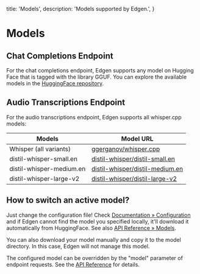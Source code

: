   title: 'Models',
  description: 'Models supported by Edgen.',
}

# Models

## Chat Completions Endpoint
For the chat completions endpoint, Edgen supports any model on Hugging Face that is tagged with the library GGUF. You can explore the available models in the [HuggingFace repository](https://huggingface.co/models?library=gguf).

## Audio Transcriptions Endpoint
For the audio transcriptions endpoint, Edgen supports all whisper.cpp models:

| Models | Model URL |
|------------|-----------|
| Whisper (all variants)    | [ggerganov/whisper.cpp](https://huggingface.co/ggerganov/whisper.cpp) |
| distil-whisper-small.en      | [distil-whisper/distil-small.en](https://huggingface.co/distil-whisper/distil-small.en/resolve/main/ggml-distil-small.en.bin) |
| distil-whisper-medium.en     | [distil-whisper/distil-medium.en](https://huggingface.co/distil-whisper/distil-medium.en/resolve/main/ggml-medium-32-2.en.bin) |
| distil-whisper-large-v2   | [distil-whisper/distil-large-v2](https://huggingface.co/distil-whisper/distil-large-v2/resolve/main/ggml-large-32-2.en.bin) |

## How to switch an active model?
Just change the configuration file! Check [Documentation &raquo; Configuration](/documentation/configuration) and if Edgen cannot find the model you specified locally, it'll download it automatically from HuggingFace. See also [API Reference &raquo; Models](/api-reference/models).

You can also download your model manually and copy it to the model directory. In this case, Edgen will not manage this model.

The configured model can be overridden by the "model" parameter of endpoint requests. See the [API Reference](/api-reference) for details.

